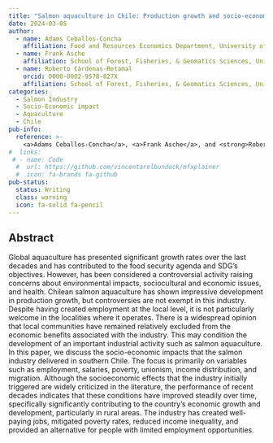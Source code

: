 ```yaml
---
title: "Salmon aquaculture in Chile: Production growth and socio-economic impact"
date: 2024-03-05
author:
  - name: Adams Ceballos-Concha
    affiliation: Food and Resources Economics Department, University of Florida
  - name: Frank Asche
    affiliation: School of Forest, Fisheries, & Geomatics Sciences, University of Florida
  - name: Roberto Cárdenas-Retamal
    orcid: 0000-0002-9578-827X
    affiliation: School of Forest, Fisheries, & Geomatics Sciences, University of Florida
categories:
  - Salmon Industry
  - Socio-Economic impact
  - Aquaculture
  - Chile
pub-info:
  reference: >-
    <a>Adams Ceballos-Concha</a>, <a>Frank Asche</a>, and <strong>Roberto Cárdenas-Retamal</strong>, “Salmon aquaculture in Chile: Production growth and socio-economic impact”
#  links:
 # - name: Code
  #  url: https://github.com/vincentarelbundock/mfxplainer
  #  icon: fa-brands fa-github
pub-status: 
  status: Writing
  class: warning
  icon: fa-solid fa-pencil
---
```



## Abstract

Global aquaculture has presented significant growth rates over the last decades and has contributed to the food security agenda and SDG’s objectives. However, has been considered a controversial activity raising concerns about environmental impacts, sociocultural and economic issues, and health. Chilean salmon aquaculture has shown impressive development in production growth, but controversies are not exempt in this industry. Despite having created employment at the local level, it is not particularly welcome in the localities where it operates. There is a widespread opinion that local communities have remained relatively excluded from the economic benefits associated with the industry. This may condition the development of an important industrial activity such as salmon aquaculture. In this paper, we discuss the socio-economic impacts that the salmon industry delivered in southern Chile. The focus is primarily on variables such as employment, salaries, poverty, unionism, income distribution, and migration. Although the socioeconomic effects that the industry initially triggered are widely criticized in the literature, the performance of recent decades indicates that these conditions have improved steadily over time, specifically significantly contributing to the country's economic growth and development, particularly in rural areas. The industry has created well-paying jobs, mitigated poverty rates, reduced income inequality, and provided an alternative for people with limited employment opportunities.